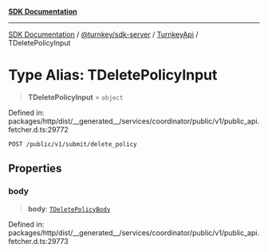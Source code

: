 [**SDK Documentation**](../../../../../README.mdx)

***

[SDK Documentation](../../../../../packages.mdx) / [@turnkey/sdk-server](../../../README.mdx) / [TurnkeyApi](../README.mdx) / TDeletePolicyInput

# Type Alias: TDeletePolicyInput

> **TDeletePolicyInput** = `object`

Defined in: packages/http/dist/\_\_generated\_\_/services/coordinator/public/v1/public\_api.fetcher.d.ts:29772

`POST /public/v1/submit/delete_policy`

## Properties

### body

> **body**: [`TDeletePolicyBody`](TDeletePolicyBody.mdx)

Defined in: packages/http/dist/\_\_generated\_\_/services/coordinator/public/v1/public\_api.fetcher.d.ts:29773
